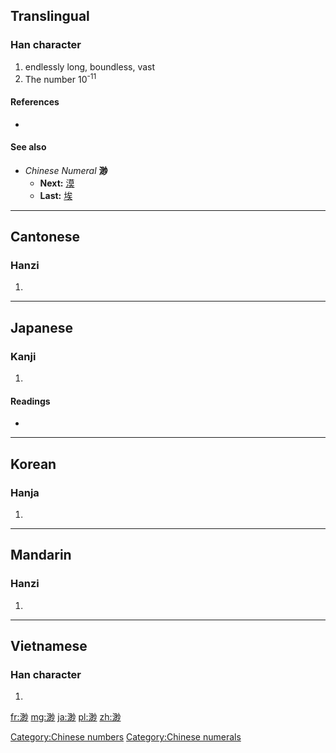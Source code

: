 ==Translingual==

===Han character===
{{Han char|rn=85|rad=水|as=09|sn=12|four=3912<sub>0</sub>|canj=水月山竹 (EBUH)}}

# endlessly long, boundless, vast
# The number 10<sup>-11</sup>

====References====
* {{Han ref|kx=0635.170|dkj=17794|dj=1043.020|hdz=31673.120|uh=6E3A|ud=28218|bh=B4F9|bd=46329}}

====See also====
* ''Chinese Numeral'' '''渺'''
** '''Next:''' [[漠]]
** '''Last:''' [[埃]]

[[Category:Chinese numbers]]
[[Category:Chinese numerals]]

----

==Cantonese==

===Hanzi===
{{yue-hanzi|jyut=|y=miu5}}

# {{defn|lang=yue|sort=水09}}

----

==Japanese==

===Kanji===
{{ja-kanji|grade=|rs=水09}}

# {{defn|lang=ja|sort=水09}}

====Readings====
* {{ja-readings|on=[[びょう]] (byō)|kun=[[ひろい]] (hiroi), [[はるか]] (haruka)}}

----

==Korean==

===Hanja===
{{ko-hanja|hangeul=묘|eumhun=|rv=myo|mr=myo|y=myo}}

# {{defn|lang=ko|sort=水09}}

----

==Mandarin==

===Hanzi===
{{cmn-hanzi|pin=[[miǎo]] ([[miao3]]), [[shèng]] ([[sheng4]])|wg=miao<sup>3</sup>, sheng<sup>4</sup>}}

# {{defn|lang=cmn|sort=水09}}

----

==Vietnamese==

===Han character===
{{vi-hantu|[[miểu]], [[diễu]], [[diệu]], [[giẻo]]|rs=水09}}

# {{defn|lang=vi|sort=水09}}

[[fr:渺]]
[[mg:渺]]
[[ja:渺]]
[[pl:渺]]
[[zh:渺]]
